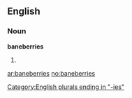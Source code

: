 ==English==

===Noun===
'''baneberries'''

# {{plural of|[[baneberry]]}}

[[Category:English plurals ending in "-ies"]]

[[ar:baneberries]]
[[no:baneberries]]